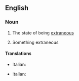 ==English==

===Noun===
{{en-noun|extraneities|-}}

# {{context|uncountable}} The state of being [[extraneous]]
# {{context|countable}} Something extraneous

====Translations====
{{trans-top|state of being extraneous}}
* Italian: {{t+|it|estraneità|f}}
{{trans-mid}}
{{trans-bottom}}

{{trans-top|something extraneous}}
* Italian: {{t+|it|estraneità|f}}
{{trans-mid}}
{{trans-bottom}}